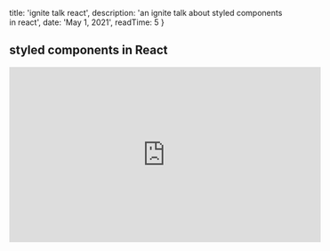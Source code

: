 

  title: 'ignite talk react',
  description: 'an ignite talk about styled components in react',
  date: 'May 1, 2021',
  readTime: 5
}


## styled components in React

<iframe width="560" height="315" src="https://www.youtube.com/embed/2eUL3PwyiCI" title="YouTube video player" frameborder="0" allow="accelerometer; autoplay; clipboard-write; encrypted-media; gyroscope; picture-in-picture" allowfullscreen></iframe>